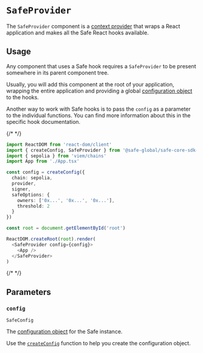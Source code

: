# `SafeProvider`

The `SafeProvider` component is a [context provider](https://react.dev/reference/react/createContext#provider) that wraps a React application and makes all the Safe React hooks available.

## Usage

Any component that uses a Safe hook requires a `SafeProvider` to be present somewhere in its parent component tree.

Usually, you will add this component at the root of your application, wrapping the entire application and providing a global [configuration object](./safeconfig.mdx) to the hooks.

Another way to work with Safe hooks is to pass the `config` as a parameter to the individual functions. You can find more information about this in the specific hook documentation.

{/* <!-- vale off --> */}

```typescript
import ReactDOM from 'react-dom/client'
import { createConfig, SafeProvider } from '@safe-global/safe-core-sdk-react-hooks'
import { sepolia } from 'viem/chains'
import App from './App.tsx'

const config = createConfig({
  chain: sepolia,
  provider,
  signer,
  safeOptions: {
    owners: ['0x...', '0x...', '0x...'],
    threshold: 2
  }
})

const root = document.getElementById('root')

ReactDOM.createRoot(root).render(
  <SafeProvider config={config}>
    <App />
  </SafeProvider>
)
```

{/* <!-- vale on --> */}

## Parameters

### `config`

`SafeConfig`

The [configuration object](./safeconfig.mdx) for the Safe instance. 

Use the [`createConfig`](./createconfig.mdx) function to help you create the configuration object.
